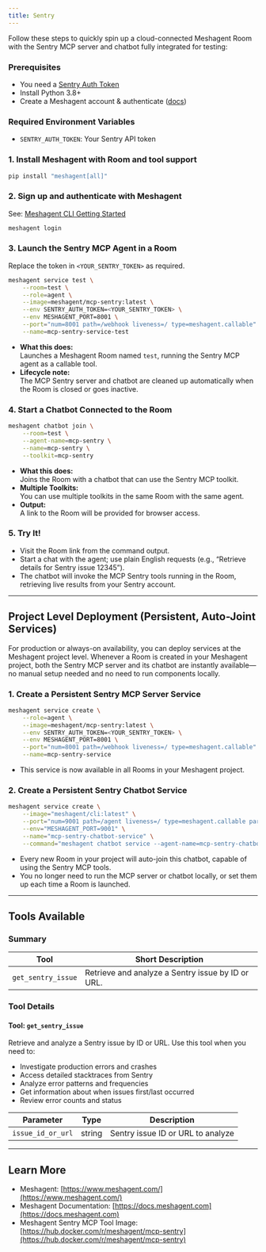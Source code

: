 ```yaml
---
title: Sentry
---
```



Follow these steps to quickly spin up a cloud-connected Meshagent Room with the Sentry MCP server and chatbot fully integrated for testing:

### Prerequisites

- You need a [Sentry Auth Token](https://docs.sentry.io/api/auth/)
- Install Python 3.8+  
- Create a Meshagent account & authenticate ([docs](https://docs.meshagent.com/cli/getting_started))

### Required Environment Variables

- `SENTRY_AUTH_TOKEN`: Your Sentry API token

### 1. Install Meshagent with Room and tool support

```bash
pip install "meshagent[all]"
```

### 2. Sign up and authenticate with Meshagent

See: [Meshagent CLI Getting Started](https://docs.meshagent.com/cli/getting_started)

```bash
meshagent login
```

### 3. Launch the Sentry MCP Agent in a Room

Replace the token in `<YOUR_SENTRY_TOKEN>` as required.

```bash
meshagent service test \
    --room=test \
    --role=agent \
    --image=meshagent/mcp-sentry:latest \
    --env SENTRY_AUTH_TOKEN=<YOUR_SENTRY_TOKEN> \
    --env MESHAGENT_PORT=8001 \
    --port="num=8001 path=/webhook liveness=/ type=meshagent.callable" \
    --name=mcp-sentry-service-test
```

- **What this does:**  
  Launches a Meshagent Room named `test`, running the Sentry MCP agent as a callable tool.
- **Lifecycle note:**  
  The MCP Sentry server and chatbot are cleaned up automatically when the Room is closed or goes inactive.

### 4. Start a Chatbot Connected to the Room

```bash
meshagent chatbot join \
    --room=test \
    --agent-name=mcp-sentry \
    --name=mcp-sentry \
    --toolkit=mcp-sentry
```

- **What this does:**  
  Joins the Room with a chatbot that can use the Sentry MCP toolkit.  
- **Multiple Toolkits:**  
  You can use multiple toolkits in the same Room with the same agent.
- **Output:**  
  A link to the Room will be provided for browser access.

### 5. Try It!

- Visit the Room link from the command output.
- Start a chat with the agent; use plain English requests (e.g., “Retrieve details for Sentry issue 12345”).
- The chatbot will invoke the MCP Sentry tools running in the Room, retrieving live results from your Sentry account.

---

## Project Level Deployment (Persistent, Auto-Joint Services)

For production or always-on availability, you can deploy services at the Meshagent project level. Whenever a Room is created in your Meshagent project, both the Sentry MCP server and its chatbot are instantly available—no manual setup needed and no need to run components locally.

### 1. Create a Persistent Sentry MCP Server Service

```bash
meshagent service create \
    --role=agent \
    --image=meshagent/mcp-sentry:latest \
    --env SENTRY_AUTH_TOKEN=<YOUR_SENTRY_TOKEN> \
    --env MESHAGENT_PORT=8001 \
    --port="num=8001 path=/webhook liveness=/ type=meshagent.callable" \
    --name=mcp-sentry-service
```

- This service is now available in all Rooms in your Meshagent project.

### 2. Create a Persistent Sentry Chatbot Service

```bash
meshagent service create \
    --image="meshagent/cli:latest" \
    --port="num=9001 path=/agent liveness=/ type=meshagent.callable participant_name=mcp-sentry-chatbot" \
    --env="MESHAGENT_PORT=9001" \
    --name="mcp-sentry-chatbot-service" \
    --command="meshagent chatbot service --agent-name=mcp-sentry-chatbot --toolkit=mcp-sentry"
```

- Every new Room in your project will auto-join this chatbot, capable of using the Sentry MCP tools.
- You no longer need to run the MCP server or chatbot locally, or set them up each time a Room is launched.

---

## Tools Available

### Summary

| Tool                | Short Description                                         |
|---------------------|----------------------------------------------------------|
| `get_sentry_issue`  | Retrieve and analyze a Sentry issue by ID or URL.        |

### Tool Details

#### Tool: **`get_sentry_issue`**
Retrieve and analyze a Sentry issue by ID or URL. Use this tool when you need to:
- Investigate production errors and crashes
- Access detailed stacktraces from Sentry
- Analyze error patterns and frequencies
- Get information about when issues first/last occurred
- Review error counts and status

| Parameter           | Type     | Description                              |
|---------------------|----------|------------------------------------------|
| `issue_id_or_url`   | string   | Sentry issue ID or URL to analyze        |

---

## Learn More

- Meshagent: [https://www.meshagent.com/](https://www.meshagent.com/)
- Meshagent Documentation: [https://docs.meshagent.com](https://docs.meshagent.com)
- Meshagent Sentry MCP Tool Image: [https://hub.docker.com/r/meshagent/mcp-sentry](https://hub.docker.com/r/meshagent/mcp-sentry)